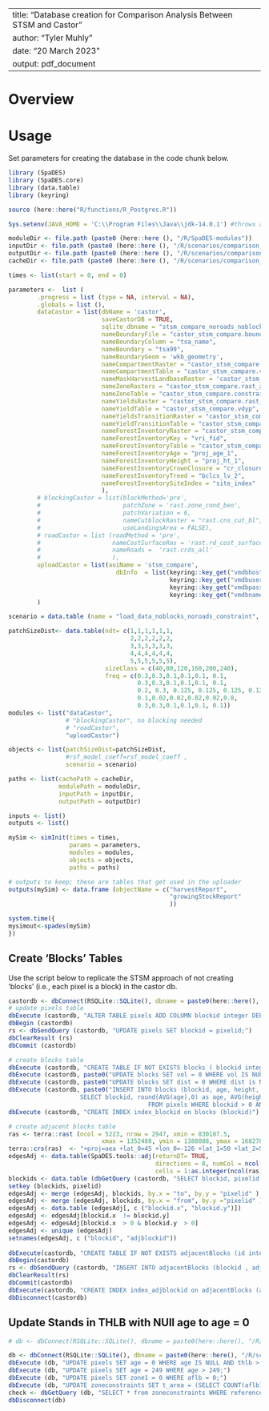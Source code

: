 <!--
Copyright 2020 Province of British Columbia
 
Licensed under the Apache License, Version 2.0 (the "License");
you may not use this file except in compliance with the License.
You may obtain a copy of the License at
 
http://www.apache.org/licenses/LICENSE-2.0
 
Unless required by applicable law or agreed to in writing, software distributed under the License is distributed on an "AS IS" BASIS,
WITHOUT WARRANTIES OR CONDITIONS OF ANY KIND, either express or implied.
See the License for the specific language governing permissions and limitations under the License.-->

---
title: "Database creation for Comparison Analysis Between STSM and Castor"
author: "Tyler Muhly"
date: "20 March 2023"
output: pdf_document
---

# Overview




# Usage
Set parameters for creating the database in the code chunk below.

```r
library (SpaDES)
library (SpaDES.core)
library (data.table)
library (keyring)

source (here::here("R/functions/R_Postgres.R"))

Sys.setenv(JAVA_HOME = 'C:\\Program Files\\Java\\jdk-14.0.1') #throws an error if pointing to different version of java (i.e., 32 vs 64 bit)

moduleDir <- file.path (paste0 (here::here (), "/R/SpaDES-modules"))
inputDir <- file.path (paste0 (here::here (), "/R/scenarios/comparison_stsm/inputs")) %>% reproducible::checkPath (create = TRUE)
outputDir <- file.path (paste0 (here::here (), "/R/scenarios/comparison_stsm/outputs")) %>% reproducible::checkPath (create = TRUE)
cacheDir <- file.path (paste0 (here::here (), "/R/scenarios/comparison_stsm"))

times <- list(start = 0, end = 0)

parameters <-  list (
        .progress = list (type = NA, interval = NA),
        .globals = list (),
        dataCastor = list(dbName = 'castor',
                          saveCastorDB = TRUE,
                          sqlite_dbname = "stsm_compare_noroads_noblocks_constraint", 
                          nameBoundaryFile = "castor_stsm_compare.bounds_tsa99",
                          nameBoundaryColumn = "tsa_name", 
                          nameBoundary = "tsa99", 
                          nameBoundaryGeom = 'wkb_geometry',
                          nameCompartmentRaster = "castor_stsm_compare.rast_bounds_tsa99", 
                          nameCompartmentTable = "castor_stsm_compare.vat_bounds_tsa99", 
                          nameMaskHarvestLandbaseRaster = 'castor_stsm_compare.rast_thlb', 
                          nameZoneRasters = "castor_stsm_compare.rast_zone_test",
                          nameZoneTable = "castor_stsm_compare.constraints", 
                          nameYieldsRaster = "castor_stsm_compare.rast_ycid_vdyp", 
                          nameYieldTable = "castor_stsm_compare.vdyp", 
                          nameYieldsTransitionRaster = "castor_stsm_compare.rast_ycid_tipsy", 
                          nameYieldTransitionTable = "castor_stsm_compare.tipsy", 
                          nameForestInventoryRaster = "castor_stsm_compare.rast_vri_id", 
                          nameForestInventoryKey = "vri_fid", 
                          nameForestInventoryTable = "castor_stsm_compare.vri",
                          nameForestInventoryAge = "proj_age_1",  
                          nameForestInventoryHeight = "proj_ht_1",
                          nameForestInventoryCrownClosure = "cr_closure",                             
                          nameForestInventoryTreed = "bclcs_lv_2",
                          nameForestInventorySiteIndex = "site_index"
                          ),
        # blockingCastor = list(blockMethod='pre', 
        #                       patchZone = 'rast.zone_cond_beo',
        #                       patchVariation = 6,
        #                       nameCutblockRaster = "rast.cns_cut_bl",
        #                       useLandingsArea = FALSE),
        # roadCastor = list (roadMethod = 'pre', 
        #                    nameCostSurfaceRas = 'rast.rd_cost_surface', 
        #                    nameRoads =  'rast.crds_all'
        #                    ),
        uploadCastor = list(aoiName = 'stsm_compare',
                              dbInfo  = list(keyring::key_get("vmdbhost", keyring="postgreSQL"),
                                             keyring::key_get("vmdbuser", keyring="postgreSQL"),
                                             keyring::key_get("vmdbpass", keyring="postgreSQL"), 
                                             keyring::key_get("vmdbname", keyring="postgreSQL")))
        )

scenario = data.table (name = "load_data_noblocks_noroads_constraint", description = "dataCastor with no blocking and no roading and with constraint")

patchSizeDist<- data.table(ndt= c(1,1,1,1,1,1,
                                  2,2,2,2,2,2,
                                  3,3,3,3,3,3,
                                  4,4,4,4,4,4,
                                  5,5,5,5,5,5), 
                           sizeClass = c(40,80,120,160,200,240), 
                           freq = c(0.3,0.3,0.1,0.1,0.1, 0.1,
                                    0.3,0.3,0.1,0.1,0.1, 0.1,
                                    0.2, 0.3, 0.125, 0.125, 0.125, 0.125,
                                    0.1,0.02,0.02,0.02,0.02,0.8,
                                    0.3,0.3,0.1,0.1,0.1, 0.1))
modules <- list("dataCastor", 
                # "blockingCastor", no blocking needed
                # "roadCastor", 
                "uploadCastor")

objects <- list(patchSizeDist=patchSizeDist, 
                #rsf_model_coeff=rsf_model_coeff , 
                scenario = scenario)

paths <- list(cachePath = cacheDir,
              modulePath = moduleDir,
              inputPath = inputDir,
              outputPath = outputDir)

inputs <- list()
outputs <- list()

mySim <- simInit(times = times, 
                 params = parameters, 
                 modules = modules,
                 objects = objects,
                 paths = paths)

# outputs to keep; these are tables that get used in the uploader
outputs(mySim) <- data.frame (objectName = c("harvestReport",
                                             "growingStockReport"
                                             ))

system.time({
mysimout<-spades(mySim)
})

```

## Create 'Blocks' Tables
Use the script below to replicate the STSM approach of not creating 'blocks' (i.e., each pixel is a block) in the castor db.

```r
castordb <- dbConnect(RSQLite::SQLite(), dbname = paste0(here::here(), "/R/scenarios/comparison_stsm/stsm_compare_noroads_noblocks_constraint_castordb.sqlite"))
# update pixels table 
dbExecute (castordb, "ALTER TABLE pixels ADD COLUMN blockid integer DEFAULT 0")
dbBegin (castordb)
rs <- dbSendQuery (castordb, "UPDATE pixels SET blockid = pixelid;")
dbClearResult (rs)
dbCommit (castordb)

# create blocks table
dbExecute (castordb, "CREATE TABLE IF NOT EXISTS blocks ( blockid integer DEFAULT 0, age integer, height numeric, vol numeric, salvage_vol numeric, dist numeric DEFAULT 0, landing integer)")  
dbExecute (castordb, paste0("UPDATE blocks SET vol = 0 WHERE vol IS NULL")) 
dbExecute (castordb, paste0("UPDATE blocks SET dist = 0 WHERE dist is NULL"))
dbExecute (castordb, paste0("INSERT INTO blocks (blockid, age, height,  vol, salvage_vol, dist, landing)  
                    SELECT blockid, round(AVG(age),0) as age, AVG(height) as height, AVG(vol) as vol, AVG(salvage_vol) as salvage_vol, AVG(dist) as dist, (CASE WHEN min(dist) = dist THEN pixelid ELSE pixelid END) as landing
                                       FROM pixels WHERE blockid > 0 AND thlb > 0 GROUP BY blockid "))  
dbExecute (castordb, "CREATE INDEX index_blockid on blocks (blockid)")

# create adjacent blocks table
ras <- terra::rast (ncol = 5223, nrow = 2947, xmin = 830187.5, 
			              xmax = 1352488, ymin = 1388088, ymax = 1682788,)  
terra::crs(ras)  <- "+proj=aea +lat_0=45 +lon_0=-126 +lat_1=50 +lat_2=58.5 +x_0=1000000 +y_0=0 +ellps=GRS80 +towgs84=0,0,0,0,0,0,0 +units=m +no_defs +type=crs"  
edgesAdj <- data.table(SpaDES.tools::adj(returnDT= TRUE, 
                                         directions = 8, numCol = ncol(ras), numCell=ncol(ras)*nrow(ras),
                                         cells = 1:as.integer(ncol(ras)*nrow(ras)))) 
blockids <- data.table (dbGetQuery (castordb, "SELECT blockid, pixelid FROM pixels WHERE blockid > 0"))
setkey (blockids, pixelid)  
edgesAdj <- merge (edgesAdj, blockids, by.x = "to", by.y = "pixelid" )  
edgesAdj <- merge (edgesAdj, blockids, by.x = "from", by.y ="pixelid" )
edgesAdj <- data.table (edgesAdj[, c ("blockid.x", "blockid.y")])
edgesAdj <- edgesAdj[blockid.x  != blockid.y]
edgesAdj <- edgesAdj[blockid.x  > 0 & blockid.y  > 0]
edgesAdj <- unique (edgesAdj)
setnames(edgesAdj, c ("blockid", "adjblockid")) 
  
dbExecute(castordb, "CREATE TABLE IF NOT EXISTS adjacentBlocks (id integer PRIMARY KEY, adjblockid integer, blockid integer)")  
dbBegin(castordb)  
rs <- dbSendQuery (castordb, "INSERT INTO adjacentBlocks (blockid , adjblockid) VALUES (:blockid, :adjblockid)", edgesAdj)  
dbClearResult(rs)
dbCommit(castordb) 
dbExecute(castordb, "CREATE INDEX index_adjblockid on adjacentBlocks (adjblockid)")
dbDisconnect(castordb)
```


## Update Stands in THLB with NUll age to age = 0

```r
# db <- dbConnect(RSQLite::SQLite(), dbname = paste0(here::here(), "/R/scenarios/comparison_stsm/stsm_compare_noroads_noblocks_constraint_castordb.sqlite"))

db <- dbConnect(RSQLite::SQLite(), dbname = paste0(here::here(), "/R/scenarios/comparison_stsm/stsm_compare_noroads_noblocks_constraint_aflb_castordb.sqlite"))
dbExecute (db, "UPDATE pixels SET age = 0 WHERE age IS NULL AND thlb > 0;") 
dbExecute (db, "UPDATE pixels SET age = 249 WHERE age > 249;") 
dbExecute (db, "UPDATE pixels SET zone1 = 0 WHERE aflb = 0;") 
dbExecute (db, "UPDATE zoneconstraints SET t_area = (SELECT COUNT(aflb) FROM pixels WHERE zone1 = 1) WHERE zoneid = 1;") 
check <- dbGetQuery (db, "SELECT * from zoneconstraints WHERE reference_zone = 'castor_stsm_compare.rast_zone_test'")
dbDisconnect(db)

```


